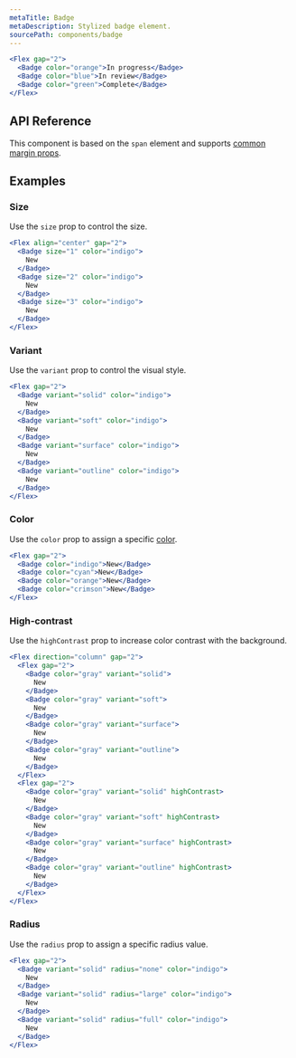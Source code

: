 ```yaml
---
metaTitle: Badge
metaDescription: Stylized badge element.
sourcePath: components/badge
---
```


```jsx live=true
<Flex gap="2">
  <Badge color="orange">In progress</Badge>
  <Badge color="blue">In review</Badge>
  <Badge color="green">Complete</Badge>
</Flex>
```

## API Reference

This component is based on the `span` element and supports [common margin props](/themes/docs/overview/layout#margin-props).

<ThemesPropsTable defs="badgePropDefs" />

## Examples

### Size

Use the `size` prop to control the size.

```jsx live=true
<Flex align="center" gap="2">
  <Badge size="1" color="indigo">
    New
  </Badge>
  <Badge size="2" color="indigo">
    New
  </Badge>
  <Badge size="3" color="indigo">
    New
  </Badge>
</Flex>
```

### Variant

Use the `variant` prop to control the visual style.

```jsx live=true scroll=true
<Flex gap="2">
  <Badge variant="solid" color="indigo">
    New
  </Badge>
  <Badge variant="soft" color="indigo">
    New
  </Badge>
  <Badge variant="surface" color="indigo">
    New
  </Badge>
  <Badge variant="outline" color="indigo">
    New
  </Badge>
</Flex>
```

### Color

Use the `color` prop to assign a specific [color](/themes/docs/theme/color).

```jsx live=true
<Flex gap="2">
  <Badge color="indigo">New</Badge>
  <Badge color="cyan">New</Badge>
  <Badge color="orange">New</Badge>
  <Badge color="crimson">New</Badge>
</Flex>
```

### High-contrast

Use the `highContrast` prop to increase color contrast with the background.

```jsx live=true
<Flex direction="column" gap="2">
  <Flex gap="2">
    <Badge color="gray" variant="solid">
      New
    </Badge>
    <Badge color="gray" variant="soft">
      New
    </Badge>
    <Badge color="gray" variant="surface">
      New
    </Badge>
    <Badge color="gray" variant="outline">
      New
    </Badge>
  </Flex>
  <Flex gap="2">
    <Badge color="gray" variant="solid" highContrast>
      New
    </Badge>
    <Badge color="gray" variant="soft" highContrast>
      New
    </Badge>
    <Badge color="gray" variant="surface" highContrast>
      New
    </Badge>
    <Badge color="gray" variant="outline" highContrast>
      New
    </Badge>
  </Flex>
</Flex>
```

### Radius

Use the `radius` prop to assign a specific radius value.

```jsx live=true scroll=true
<Flex gap="2">
  <Badge variant="solid" radius="none" color="indigo">
    New
  </Badge>
  <Badge variant="solid" radius="large" color="indigo">
    New
  </Badge>
  <Badge variant="solid" radius="full" color="indigo">
    New
  </Badge>
</Flex>
```
